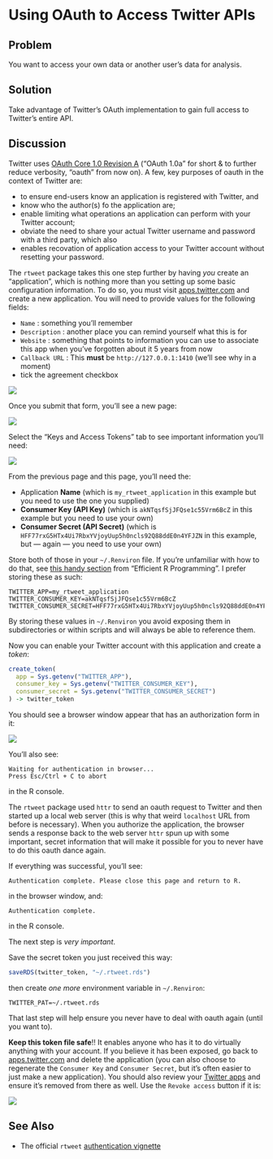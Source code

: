 # Using OAuth to Access Twitter APIs

## Problem

You want to access your own data or another user’s data for analysis.

## Solution

Take advantage of Twitter’s OAuth implementation to gain full access to Twitter’s entire API.

## Discussion

Twitter uses [OAuth Core 1.0 Revision A](https://oauth.net/core/1.0a/) ("OAuth 1.0a" for short & to further reduce verbosity, "oauth" from now on). A few, key purposes of oauth in the context of Twitter are:

- to ensure end-users know an application is registered with Twitter, and
- know who the author(s) fo the application are;
- enable limiting what operations an application can perform with your Twitter account;
- obviate the need to share your actual Twitter username and password with a third party, which also 
- enables recovation of application access to your Twitter account without resetting your password.

The `rtweet` package takes this one step further by having _you_ create an "application", which is nothing more than you setting up some basic configuration information. To do so, you must visit [apps.twitter.com](https://apps.twitter.com/) and create a new application. You will need to provide values for the following fields:

- `Name` : something you'll remember 
- `Description` : another place you can remind yourself what this is for
- `Website` : something that points to information you can use to associate this app when you've forgotten about it 5 years from now
- `Callback URL` : This **must** be `http://127.0.0.1:1410` (we'll see why in a moment)
- tick the agreement checkbox

![](figures/01-01-twitter-app.png)

Once you submit that form, you'll see a new page:

![](figures/01-02-twitter-app-tokens.png)

Select the "Keys and Access Tokens" tab to see important information you'll need:

![](figures/01-03-twitter-app-tokens-2.png)

From the previous page and this page, you'll need the:

- Application **Name** (which is `my_rtweet_application` in this example but you need to use the one you supplied)
- **Consumer Key (API Key)** (which is `akNTqsfSjJFQse1c55Vrm6BcZ` in this example but you need to use your own)
- **Consumer Secret (API Secret)** (which is `HFF77rxG5HTx4Ui7RbxYVjoyUup5h0ncls92Q88ddE0n4YFJZN` in this example, but --- again --- you need to use your own)

Store both of those in your `~/.Renviron` file. If you're unfamiliar with how to do that, see [this handy section](https://csgillespie.github.io/efficientR/3-3-r-startup.html#renviron) from "Efficient R Programming". I prefer storing these as such:

```
TWITTER_APP=my_rtweet_application
TWITTER_CONSUMER_KEY=akNTqsfSjJFQse1c55Vrm6BcZ
TWITTER_CONSUMER_SECRET=HFF77rxG5HTx4Ui7RbxYVjoyUup5h0ncls92Q88ddE0n4YFJZN
```

By storing these values in `~/.Renviron` you avoid exposing them in subdirectories or within scripts and will always be able to reference them.

Now you can enable your Twitter account with this application and create a _token_:

```r
create_token(
  app = Sys.getenv("TWITTER_APP"),
  consumer_key = Sys.getenv("TWITTER_CONSUMER_KEY"),
  consumer_secret = Sys.getenv("TWITTER_CONSUMER_SECRET")
) -> twitter_token
```

You should see a browser window appear that has an authorization form in it:

![](figures/01-04-authorize.png)

You'll also see:

```
Waiting for authentication in browser...
Press Esc/Ctrl + C to abort
```

in the R console.

The `rtweet` package used `httr` to send an oauth request to Twitter and then started up a local web server (this is why that weird `localhost` URL from before is necessary). When you authorize the application, the browser sends a response back to the web server `httr` spun up with some important, secret information that will make it possible for you to never have to do this oauth dance again.

If everything was successful, you'll see:

```
Authentication complete. Please close this page and return to R.
```

in the browser window, and:

```
Authentication complete.
```

in the R console.

The next step is _very important_.

Save the secret token you just received this way:

```r
saveRDS(twitter_token, "~/.rtweet.rds")
```

then create _one more_ environment variable in `~/.Renviron`:

```
TWITTER_PAT=~/.rtweet.rds
```

That last step will help ensure you never have to deal with oauth again (until you want to).

**Keep this token file safe**!! It enables anyone who has it to do virtually anything with your account. If you believe it has been exposed, go back to [apps.twitter.com](https://apps.twitter.com/) and delete the application (you can also choose to regenerate the `Consumer Key` and `Consumer Secret`, but it's often easier to just make a new application). You should also review your [Twitter apps](https://twitter.com/settings/applications) and ensure it's removed from there as well. Use the `Revoke access` button if it is:

![](figures/01-05-revoke.png)


## See Also

- The official `rtweet` [authentication vignette](http://rtweet.info/articles/auth.html)